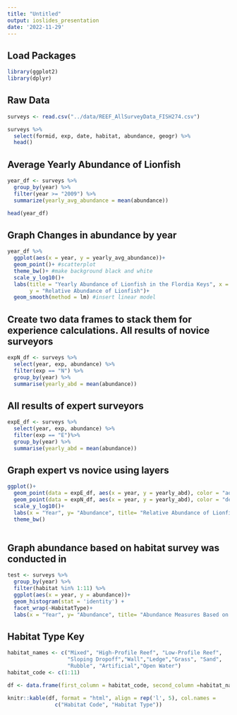 ```yaml
---
title: "Untitled"
output: ioslides_presentation
date: '2022-11-29'
---
```


## Load Packages
```r
library(ggplot2)
library(dplyr)
```

## Raw Data
```r
surveys <- read.csv("../data/REEF_AllSurveyData_FISH274.csv")

surveys %>% 
  select(formid, exp, date, habitat, abundance, geogr) %>% 
  head()
```

## Average Yearly Abundance of Lionfish
```r
year_df <- surveys %>%
  group_by(year) %>%
  filter(year >= "2009") %>% 
  summarize(yearly_avg_abundance = mean(abundance))

head(year_df)
```

## Graph Changes in abundance by year  
```r
year_df %>% 
  ggplot(aes(x = year, y = yearly_avg_abundance))+
  geom_point()+ #scatterplot
  theme_bw()+ #make background black and white
  scale_y_log10()+
  labs(title = "Yearly Abundance of Lionfish in the Flordia Keys", x = "Year", 
       y = "Relative Abundance of Lionfish")+
  geom_smooth(method = lm) #insert linear model
```

## Create two data frames to stack them for experience calculations. All results of novice surveyors
```r
expN_df <- surveys %>%
  select(year, exp, abundance) %>% 
  filter(exp == "N") %>% 
  group_by(year) %>%
  summarise(yearly_abd = mean(abundance))
```

## All results of expert surveyors
```r
expE_df <- surveys %>%
  select(year, exp, abundance) %>% 
  filter(exp == "E")%>% 
  group_by(year) %>%
  summarise(yearly_abd = mean(abundance))
```

## Graph expert vs novice using layers
```r
ggplot()+
  geom_point(data = expE_df, aes(x = year, y = yearly_abd), color = "aquamarine3", size = 3)+
  geom_point(data = expN_df, aes(x = year, y = yearly_abd), color = "deeppink", size = 3, alpha = 0.5)+
  scale_y_log10()+
  labs(x = "Year", y= "Abundance", title= "Relative Abundance of Lionfish")+
  theme_bw()
  
```

## Graph abundance based on habitat survey was conducted in
```r
test <- surveys %>% 
  group_by(year) %>%
  filter(habitat %in% 1:11) %>% 
  ggplot(aes(x = year, y = abundance))+
  geom_histogram(stat = 'identity') +
  facet_wrap(~HabitatType)+  
  labs(x = "Year", y= "Abundance", title= "Abundance Measures Based on Habitat")
```
  
## Habitat Type Key
```r
habitat_names <- c("Mixed", "High-Profile Reef", "Low-Profile Reef",
                   "Sloping Dropoff","Wall","Ledge","Grass", "Sand", 
                   "Rubble", "Artificial","Open Water")
habitat_code <- c(1:11)

df <- data.frame(first_column = habitat_code, second_column =habitat_names)

knitr::kable(df, format = "html", align = rep('l', 5), col.names = 
               c("Habitat Code", "Habitat Type"))

```